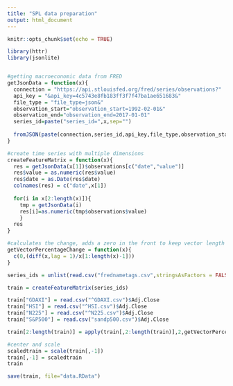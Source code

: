 ```yaml
---
title: "SPL data preparation"
output: html_document
---
```


```r
knitr::opts_chunk$set(echo = TRUE)
```


```r
library(httr)
library(jsonlite)


#getting macroeconomic data from FRED
getJsonData = function(x){
  connection = "https://api.stlouisfed.org/fred/series/observations?"
  api_key = "&api_key=4c5743e8fb183ff3f7f47ba1ae651683&"
  file_type = "file_type=json&"
  observation_start="observation_start=1992-02-01&"
  observation_end="observation_end=2017-01-01"
  series_id=paste("series_id=",x,sep="")
  
  fromJSON(paste(connection,series_id,api_key,file_type,observation_start,observation_end, sep = ""))
}

#create time series with multiple dimensions
createFeatureMatrix = function(x){
  res = getJsonData(x[1])$observations[c("date","value")]
  res$value = as.numeric(res$value)
  res$date = as.Date(res$date)
  colnames(res) = c("date",x[1])
  
  for(i in x[2:length(x)]){
    tmp = getJsonData(i)
    res[i]=as.numeric(tmp$observations$value) 
    }
  res
}

#calculates the change, adds a zero in the front to keep vector length
getVectorPercentageChange = function(x){
  c(0,(diff(x,lag = 1)/x[1:length(x)-1]))
}

series_ids = unlist(read.csv("frednametags.csv",stringsAsFactors = FALSE))

train = createFeatureMatrix(series_ids)

train["GDAXI"] = read.csv("^GDAXI.csv")$Adj.Close
train["HSI"] = read.csv("^HSI.csv")$Adj.Close
train["N225"] = read.csv("^N225.csv")$Adj.Close
train["S&P500"] = read.csv("sandp500.csv")$Adj.Close

train[2:length(train)] = apply(train[,2:length(train)],2,getVectorPercentageChange)

#center and scale
scaledtrain = scale(train[,-1])
train[,-1] = scaledtrain
train

save(train, file="data.RData")
```

